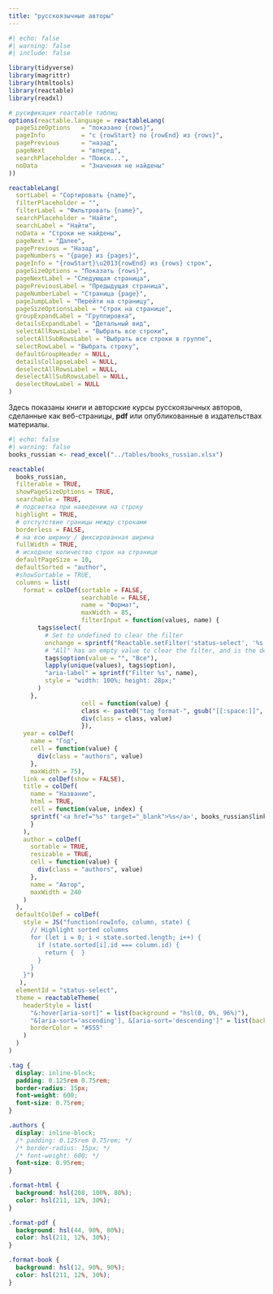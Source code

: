 ```yaml
---
title: "русскоязычные авторы"
---
```


```r
#| echo: false
#| warning: false
#| include: false

library(tidyverse)
library(magrittr)
library(htmltools)
library(reactable)
library(readxl)

# русификация reactable таблиц
options(reactable.language = reactableLang(
  pageSizeOptions   = "показано {rows}",
  pageInfo          = "с {rowStart} по {rowEnd} из {rows}",
  pagePrevious      = "назад",
  pageNext          = "вперед",
  searchPlaceholder = "Поиск...",
  noData            = "Значения не найдены"
))

reactableLang(
  sortLabel = "Сортировать {name}",
  filterPlaceholder = "",
  filterLabel = "Фильтровать {name}",
  searchPlaceholder = "Найти",
  searchLabel = "Найти",
  noData = "Строки не найдены",
  pageNext = "Далее",
  pagePrevious = "Назад",
  pageNumbers = "{page} из {pages}",
  pageInfo = "{rowStart}\u2013{rowEnd} из {rows} строк",
  pageSizeOptions = "Показать {rows}",
  pageNextLabel = "Следующая страница",
  pagePreviousLabel = "Предыдущая страница",
  pageNumberLabel = "Страница {page}",
  pageJumpLabel = "Перейти на страницу",
  pageSizeOptionsLabel = "Строк на странице",
  groupExpandLabel = "Группировка",
  detailsExpandLabel = "Детальный вид",
  selectAllRowsLabel = "Выбрать все строки",
  selectAllSubRowsLabel = "Выбрать все строки в группе",
  selectRowLabel = "Выбрать строку",
  defaultGroupHeader = NULL,
  detailsCollapseLabel = NULL,
  deselectAllRowsLabel = NULL,
  deselectAllSubRowsLabel = NULL,
  deselectRowLabel = NULL
)
```

::: {.column-page-inset-right}

Здесь показаны книги и авторские курсы русскоязычных авторов, сделанные как веб-страницы, **pdf** или опубликованные в издательствах материалы.

```r
#| echo: false
#| warning: false
books_russian <- read_excel("../tables/books_russian.xlsx")

reactable(
  books_russian, 
  filterable = TRUE,
  showPageSizeOptions = TRUE, 
  searchable = TRUE,
  # подсветка при наведении на строку
  highlight = TRUE,
  # отстутствие границы между строками
  borderless = FALSE,
  # на всю ширину / фиксированная ширина
  fullWidth = TRUE,
  # исходное количество строк на странице
  defaultPageSize = 10,
  defaultSorted = "author",
  #showSortable = TRUE,
  columns = list(
    format = colDef(sortable = FALSE,
                    searchable = FALSE,
                    name = "Формат",
                    maxWidth = 85,
                    filterInput = function(values, name) {
        tags$select(
          # Set to undefined to clear the filter
          onchange = sprintf("Reactable.setFilter('status-select', '%s', event.target.value || undefined)", name),
          # "All" has an empty value to clear the filter, and is the default option
          tags$option(value = "", "Все"),
          lapply(unique(values), tags$option),
          "aria-label" = sprintf("Filter %s", name),
          style = "width: 100%; height: 28px;"
        )
      },
                    cell = function(value) {
                    class <- paste0("tag format-", gsub("[[:space:]]", "", tolower(value)))
                    div(class = class, value)
                    }), 
    year = colDef(
      name = "Год",
      cell = function(value) {
        div(class = "authors", value)
      },
      maxWidth = 75),
    link = colDef(show = FALSE),
    title = colDef(
      name = "Название",
      html = TRUE, 
      cell = function(value, index) {
      sprintf('<a href="%s" target="_blank">%s</a>', books_russian$link[index], value)
      }
    ),
    author = colDef(
      sortable = TRUE,
      resizable = TRUE,
      cell = function(value) {
        div(class = "authors", value)
      },
      name = "Автор",
      maxWidth = 240
    )
  ),
  defaultColDef = colDef(
    style = JS("function(rowInfo, column, state) {
      // Highlight sorted columns
      for (let i = 0; i < state.sorted.length; i++) {
        if (state.sorted[i].id === column.id) {
          return {  }
        }
      }
    }")
   ),
  elementId = "status-select",
  theme = reactableTheme(
    headerStyle = list(
      "&:hover[aria-sort]" = list(background = "hsl(0, 0%, 96%)"),
      "&[aria-sort='ascending'], &[aria-sort='descending']" = list(background = "hsl(0, 0%, 96%)"),
      borderColor = "#555"
    )
  )
)
```

```css

.tag {
  display: inline-block;
  padding: 0.125rem 0.75rem;
  border-radius: 15px;
  font-weight: 600;
  font-size: 0.75rem;
}

.authors {
  display: inline-block;
  /* padding: 0.125rem 0.75rem; */
  /* border-radius: 15px; */
  /* font-weight: 600; */
  font-size: 0.95rem;
}

.format-html {
  background: hsl(208, 100%, 80%);
  color: hsl(211, 12%, 30%);
}

.format-pdf {
  background: hsl(44, 90%, 80%);
  color: hsl(211, 12%, 30%);
}

.format-book {
  background: hsl(12, 90%, 90%);
  color: hsl(211, 12%, 30%);
}
```

:::